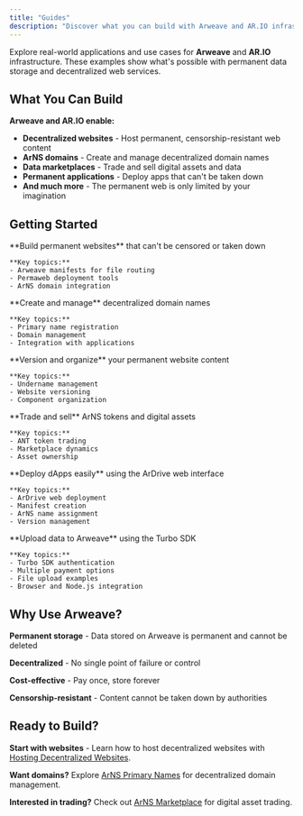 ```yaml
---
title: "Guides"
description: "Discover what you can build with Arweave and AR.IO infrastructure"
---
```


Explore real-world applications and use cases for **Arweave** and **AR.IO** infrastructure. These examples show what's possible with permanent data storage and decentralized web services.

## What You Can Build

**Arweave and AR.IO enable:**

- **Decentralized websites** - Host permanent, censorship-resistant web content
- **ArNS domains** - Create and manage decentralized domain names
- **Data marketplaces** - Trade and sell digital assets and data
- **Permanent applications** - Deploy apps that can't be taken down
- **And much more** - The permanent web is only limited by your imagination

## Getting Started

<Cards>
  <Card href="/use-cases/hosting-decentralized-websites" title="Hosting Decentralized Websites">
    **Build permanent websites** that can't be censored or taken down

    **Key topics:**
    - Arweave manifests for file routing
    - Permaweb deployment tools
    - ArNS domain integration

  </Card>

  <Card href="/use-cases/arns-primary-names" title="ArNS Primary Names">
    **Create and manage** decentralized domain names

    **Key topics:**
    - Primary name registration
    - Domain management
    - Integration with applications

  </Card>

  <Card href="/use-cases/arns-undernames-versioning" title="ArNS Undernames for Versioning">
    **Version and organize** your permanent website content

    **Key topics:**
    - Undername management
    - Website versioning
    - Component organization

  </Card>

  <Card href="/use-cases/arns-marketplace" title="ArNS Marketplace">
    **Trade and sell** ArNS tokens and digital assets

    **Key topics:**
    - ANT token trading
    - Marketplace dynamics
    - Asset ownership

  </Card>

  <Card href="/build/guides/deploy-dapp-with-ardrive-web" title="Deploy a dApp with ArDrive Web">
    **Deploy dApps easily** using the ArDrive web interface

    **Key topics:**
    - ArDrive web deployment
    - Manifest creation
    - ArNS name assignment
    - Version management

  </Card>

  <Card href="/build/guides/uploading-to-arweave" title="Uploading to Arweave">
    **Upload data to Arweave** using the Turbo SDK

    **Key topics:**
    - Turbo SDK authentication
    - Multiple payment options
    - File upload examples
    - Browser and Node.js integration

  </Card>
</Cards>

## Why Use Arweave?

**Permanent storage** - Data stored on Arweave is permanent and cannot be deleted

**Decentralized** - No single point of failure or control

**Cost-effective** - Pay once, store forever

**Censorship-resistant** - Content cannot be taken down by authorities

## Ready to Build?

**Start with websites** - Learn how to host decentralized websites with [Hosting Decentralized Websites](/use-cases/hosting-decentralized-websites).

**Want domains?** Explore [ArNS Primary Names](/use-cases/arns-primary-names) for decentralized domain management.

**Interested in trading?** Check out [ArNS Marketplace](/use-cases/arns-marketplace) for digital asset trading.
